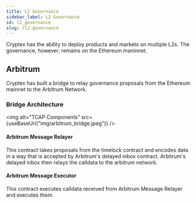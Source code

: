 ```yaml
---
title: L2 Governance
sidebar_label: L2 Governance
id: l2_governance
slug: /l2-governance
---
```



Cryptex has the ability to deploy products and markets on multiple L2s.
The governance, however, remains on the Ethereum maninnet.

## Arbitrum
Cryptex has built a bridge to relay governance proposals from the Ethereum mainnet to the Arbitrum Network.

### Bridge Architecture

<img alt="TCAP Components" src={useBaseUrl("img/arbitrum_bridge.jpeg")} />

#### Arbitrum Message Relayer

This contract takes proposals from the timelock contract and
encodes data in a way that is accepted by Arbitrum's delayed inbox contract.
Arbitrum's delayed inbox then relays the calldata to the arbitrum network.

#### Arbitrum Message Executor
This contract executes calldata received from Arbitrum Message Relayer and executes them.
